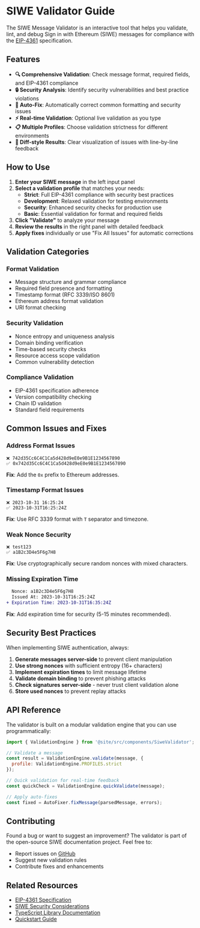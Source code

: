# SIWE Validator Guide

The SIWE Message Validator is an interactive tool that helps you validate, lint, and debug Sign in with Ethereum (SIWE) messages for compliance with the [EIP-4361](https://eips.ethereum.org/EIPS/eip-4361) specification.

## Features

- **🔍 Comprehensive Validation**: Check message format, required fields, and EIP-4361 compliance
- **🔒 Security Analysis**: Identify security vulnerabilities and best practice violations  
- **🔧 Auto-Fix**: Automatically correct common formatting and security issues
- **⚡ Real-time Validation**: Optional live validation as you type
- **📋 Multiple Profiles**: Choose validation strictness for different environments
- **📝 Diff-style Results**: Clear visualization of issues with line-by-line feedback

## How to Use

1. **Enter your SIWE message** in the left input panel
2. **Select a validation profile** that matches your needs:
   - **Strict**: Full EIP-4361 compliance with security best practices
   - **Development**: Relaxed validation for testing environments
   - **Security**: Enhanced security checks for production use
   - **Basic**: Essential validation for format and required fields
3. **Click "Validate"** to analyze your message
4. **Review the results** in the right panel with detailed feedback
5. **Apply fixes** individually or use "Fix All Issues" for automatic corrections

## Validation Categories

### Format Validation
- Message structure and grammar compliance
- Required field presence and formatting
- Timestamp format (RFC 3339/ISO 8601)
- Ethereum address format validation
- URI format checking

### Security Validation  
- Nonce entropy and uniqueness analysis
- Domain binding verification
- Time-based security checks
- Resource access scope validation
- Common vulnerability detection

### Compliance Validation
- EIP-4361 specification adherence
- Version compatibility checking
- Chain ID validation
- Standard field requirements

## Common Issues and Fixes

### Address Format Issues
```
❌ 742d35Cc6C4C1Ca5d428d9eE0e9B1E1234567890
✅ 0x742d35Cc6C4C1Ca5d428d9eE0e9B1E1234567890
```
**Fix**: Add the `0x` prefix to Ethereum addresses.

### Timestamp Format Issues
```
❌ 2023-10-31 16:25:24
✅ 2023-10-31T16:25:24Z
```
**Fix**: Use RFC 3339 format with `T` separator and timezone.

### Weak Nonce Security
```
❌ test123
✅ a1B2c3D4e5F6g7H8
```
**Fix**: Use cryptographically secure random nonces with mixed characters.

### Missing Expiration Time
```diff
  Nonce: a1B2c3D4e5F6g7H8
  Issued At: 2023-10-31T16:25:24Z
+ Expiration Time: 2023-10-31T16:35:24Z
```
**Fix**: Add expiration time for security (5-15 minutes recommended).

## Security Best Practices

When implementing SIWE authentication, always:

1. **Generate messages server-side** to prevent client manipulation
2. **Use strong nonces** with sufficient entropy (16+ characters)
3. **Implement expiration times** to limit message lifetime
4. **Validate domain binding** to prevent phishing attacks
5. **Check signatures server-side** - never trust client validation alone
6. **Store used nonces** to prevent replay attacks

## API Reference

The validator is built on a modular validation engine that you can use programmatically:

```javascript
import { ValidationEngine } from '@site/src/components/SiweValidator';

// Validate a message
const result = ValidationEngine.validate(message, {
  profile: ValidationEngine.PROFILES.strict
});

// Quick validation for real-time feedback  
const quickCheck = ValidationEngine.quickValidate(message);

// Apply auto-fixes
const fixed = AutoFixer.fixMessage(parsedMessage, errors);
```

## Contributing

Found a bug or want to suggest an improvement? The validator is part of the open-source SIWE documentation project. Feel free to:

- Report issues on [GitHub](https://github.com/signinwithethereum/docs/issues)
- Suggest new validation rules
- Contribute fixes and enhancements

## Related Resources

- [EIP-4361 Specification](https://eips.ethereum.org/EIPS/eip-4361)
- [SIWE Security Considerations](./security-considerations.md)
- [TypeScript Library Documentation](./libraries/typescript.mdx)
- [Quickstart Guide](./quickstart/index.md)